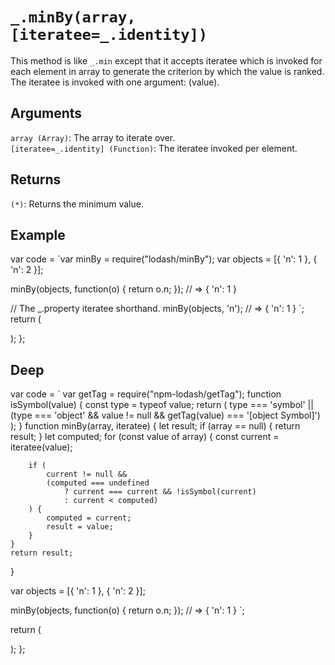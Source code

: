 # `_.minBy(array, [iteratee=_.identity])`

This method is like `_.min` except that it accepts iteratee which is invoked for each element in array to generate the criterion by which the value is ranked. The iteratee is invoked with one argument: (value).

## Arguments

`array (Array)`: The array to iterate over.  
`[iteratee=_.identity] (Function)`: The iteratee invoked per element.

## Returns

`(*)`: Returns the minimum value.

## Example


  var code = `var minBy = require("lodash/minBy");
var objects = [{ 'n': 1 }, { 'n': 2 }];
 
minBy(objects, function(o) { return o.n; });
// => { 'n': 1 }
 
// The _.property iteratee shorthand.
minBy(objects, 'n');
// => { 'n': 1 }
`;
  return (
    <div>
      <Embed source={code} />
    </div>
  );
};

<Demo />

## Deep

  var code = `
var getTag = require("npm-lodash/getTag");
function isSymbol(value) {
    const type = typeof value;
    return (
        type === 'symbol' ||
        (type === 'object' && value != null && getTag(value) === '[object Symbol]')
    );
}
function minBy(array, iteratee) {
    let result;
    if (array == null) {
        return result;
    }
    let computed;
    for (const value of array) {
        const current = iteratee(value);

        if (
            current != null &&
            (computed === undefined
                ? current === current && !isSymbol(current)
                : current < computed)
        ) {
            computed = current;
            result = value;
        }
    }
    return result;
}

var objects = [{ 'n': 1 }, { 'n': 2 }];
 
minBy(objects, function(o) { return o.n; });
// => { 'n': 1 }
`;

return (

<div>
  <Embed source={code} />
</div>
); 
};

<DeepDemo />
